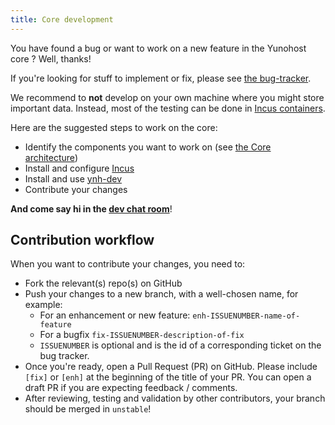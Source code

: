 ```yaml
---
title: Core development
---
```


You have found a bug or want to work on a new feature in the Yunohost core ?
Well, thanks!

If you're looking for stuff to implement or fix, please see [the bug-tracker](https://github.com/YunoHost/issues/issues).

We recommend to **not** develop on your own machine where you might store important
data. Instead, most of the testing can be done in [Incus containers](./devenv#incus).

Here are the suggested steps to work on the core:
* Identify the components you want to work on (see [the Core architecture](architecture))
* Install and configure [Incus](./devenv#incus)
* Install and use [ynh-dev](./devenv#ynh-dev)
* Contribute your changes

**And come say hi in the [dev chat room](/community/chat_rooms)**!


## Contribution workflow

When you want to contribute your changes, you need to:
* Fork the relevant(s) repo(s) on GitHub
* Push your changes to a new branch, with a well-chosen name, for example:
  * For an enhancement or new feature: `enh-ISSUENUMBER-name-of-feature`
  * For a bugfix `fix-ISSUENUMBER-description-of-fix`
  * `ISSUENUMBER` is optional and is the id of a corresponding ticket on the bug tracker.
* Once you're ready, open a Pull Request (PR) on GitHub. Please include `[fix]` or
  `[enh]` at the beginning of the title of your PR.
  You can open a draft PR if you are expecting feedback / comments.
* After reviewing, testing and validation by other contributors, your branch
should be merged in `unstable`!
